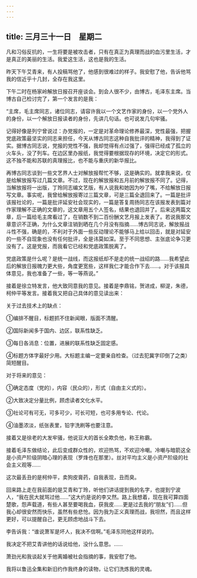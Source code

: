 ```yaml
---
---
---
```

title: 三月三十一日　星期二
---




凡和习俗反抗的，一生将要是被攻击者，只有在真正为真理而战的血污里生活，才是真正的美丽的生活。我爱这生活，这也是我的生活。

昨天下午艾青来，有人投稿骂他了，他感到很难过的样子。我安慰了他，告诉他骂我的信近乎十几封，全存在我这里。

下午二时在杨家岭解放日报召开座谈会。到会人很不少，由博古，毛泽东主席。当博古自己检讨完了，第一个发言的是我：

“主席，毛主席同志，诸位同志，请容许我以一个文艺作家的身份，以一个党外人的身份，以一个解放日报读者的身份，先讲几句话。也可说发几句牢骚。

记得好像是列宁曾说过：办党报的，一定是对革命理论修养最深，党性最强，把握党底政策最坚实的同志来担任，今天从博古同志这种自我批评的精神，我得到了证实。据博古同志说，党报的党性不强，我却觉得有点过强了，强得已经成了孤立的火车头，没了列车。在边区里办报纸，我觉得要根据现存的环境，决定它的形式。这不独不能和苏联的真理报比，也不能与重庆的新华报比。

再博古同志谈到一些文艺界人士对解放报帮忙不够，这是确实的。就拿我来说，仅是给解放报写过几篇文章。不过，现在的解放报和五月前的解放报不同了。记得，当解放报将一出版，丁玲同志编文艺版，有人说我和她因为吵了嘴，不给解放日报写文章。事实呢，我曾给解放报寄过三篇文章，可是三篇全退回来了。一篇是批评该报社论的，一篇是批评延安社会现实的，一篇是答复周扬同志在该报发表到篇对作家理解不正确的文章的，这文章用五个人签名，结果也退回并了。后来这两篇文章，后一篇给毛主席看过了，在销数不到二百份酬文艺月报上发表了。若说我那文章意识不正确，为什么文章注销到晒在几个月没有指摘……博古同志说，解放报战斗性不强，确是的，不利对于外面一些反动理论不能够马上给以回击，就是对延安的一些不自现象也没有任何批评，全是讳莫如深。至于不同思想、主张底论争习更没有了。这是党报，而我看它已经和党底政策脱离了。

党底政策是什么呢？是统一战线，而这报纸却不是走的统一战绍的路……我希望此后的解放日报魄力更大些，角度更宽些，这样我仁才能合作下去……。对于该报具体意见，我也准备了一些，等一等燕说。”

接着是徐立特发言，他大致同意我的意见。接着是李鼎铭，贺进成，柳湜，朱德，柯仲平等发言。接着我又把自己具体的意见读出来：

关于过去技术上的缺点：

①编排不醒目，标题抓不住新闻眼，版面不清醒。

②国际新闻多于国内、边区，联系性缺乏。

③每日各消息：位置，进展的联系性缺乏固定感。

④标题方体字最好少用。大标题主编一定要亲自检查。（过去犯冀字印倒了之类）简短醒目。

对于将来的意见：

①确定态度（党的），内容（民众的），形式（自由主义式的）。

②大致决定分量比例，顾虑读者文化水平。

③社论可有可无，可多可少，可长可短，也可多用专论、代论。

④油墨浓淡，纸张表里，铅字洗刷等也要注意。

接着又是徐老的大发牢骚，他说豆大的首长全欺负他，称王称霸。

接着毛泽东做结论，此后变成群众性的，欢迎热骂，不欢迎冷嘲。冷嘲与暗箭这全是小资产阶级阴暗心理的表现（罗烽也在那里）。丝对平均主义是小资产阶级的社会主义观等……

这次最丢丑的是柯仲平，卖狗皮膏药，自我表现，丑而臭。

回来路上走在我前面的是艾青和丁玲，听他们讲话提到我的名字，也提到宁波人，“我在民大就骂过他……”这大约是说的李又然。路上我想着，现在我可算四面楚歌，怨声载道，有些人甚至要喝我血，获我皮……更是过去我的“朋友”们……但我心却很安然而快乐，虽然有些悲怆。因为我为正义真理而战，我坦然，而且这样更好，可以提醒自己，更无顾虑地战斗下去。



李告诉我：“谁说萧军是坏人，我决不信啊。”毛泽东同他这样说的。

我决定不把艾青讲他的话说给他，没什么意思。……

萧劲光和我谈起关于他离婚被社会指摘的事，我安慰了他。

我将以鲁迅全集和新旧约作我终身的读物，让它们洗炼我的灵魂。